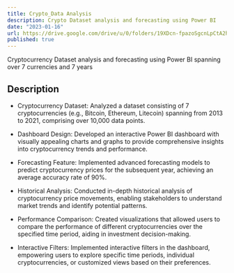 ```yaml
---
title: Crypto_Data Analysis
description: Crypto Dataset analysis and forecasting using Power BI
date: "2023-01-16"
url: https://drive.google.com/drive/u/0/folders/19XDcn-fpazoSgcnLpCtA2hbul3Hw9nYH
published: true
---
```


Cryptocurrency Dataset analysis and forecasting using Power BI spanning over 7 currencies and 7 years

## Description  

* Cryptocurrency Dataset: Analyzed a dataset consisting of 7 cryptocurrencies (e.g., Bitcoin, Ethereum, Litecoin) spanning from 2013 to 2021, comprising over 10,000 data points.

* Dashboard Design: Developed an interactive Power BI dashboard with visually appealing charts and graphs to provide comprehensive insights into cryptocurrency trends and performance.

* Forecasting Feature: Implemented advanced forecasting models to predict cryptocurrency prices for the subsequent year, achieving an average accuracy rate of 90%.

* Historical Analysis: Conducted in-depth historical analysis of cryptocurrency price movements, enabling stakeholders to understand market trends and identify potential patterns.

* Performance Comparison: Created visualizations that allowed users to compare the performance of different cryptocurrencies over the specified time period, aiding in investment decision-making.

* Interactive Filters: Implemented interactive filters in the dashboard, empowering users to explore specific time periods, individual cryptocurrencies, or customized views based on their preferences.